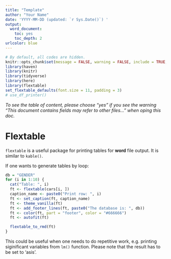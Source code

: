 ```yaml
---
title: "Template"
author: "Your Name"
date: 'YYYY-MM-DD (updated: `r Sys.Date()`) '
output:
  word_document:
    toc: yes
    toc_depth: 2
urlcolor: blue
---
```


```r
# By default, all codes are hidden.
knitr::opts_chunk$set(message = FALSE, warning = FALSE, include = TRUE, echo = FALSE, eval = TRUE, comment = NA, tab.topcaption = TRUE)
library(haven)
library(knitr)
library(tidyverse)
library(here)
library(flextable)
set_flextable_defaults(font.size = 11, padding = 3)
# use_df_printer()
```



*To see the table of content, please choose "yes" if you see the warning "This document contains fields may refer to other files..." when oping this doc.*


# Flextable
`flextable` is a useful package for printing tables for **word** file output. It is similar to `kable()`.


If one wants to generate tables by loop:

```r
db = "GENDER"
for (i in 1:10) {
  cat("Table: ", i)
  ft <- flextable(cars[i, ])
  caption_name <- paste0("Print row: ", i)
  ft <- set_caption(ft, caption_name)
  ft <- theme_vanilla(ft)
  ft <- add_footer_lines(ft, paste0("The database is: ", db))
  ft <- color(ft, part = "footer", color = "#666666")
  ft <- autofit(ft)

  flextable_to_rmd(ft)
}
```

This could be useful when one needs to do repetitive work, e.g. printing siginificant variables from `lm()` function. Please note that the result has to be set to 'asis'.
